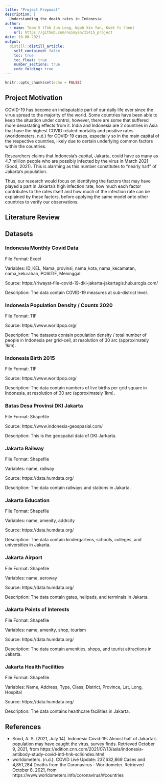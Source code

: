 ```yaml
---
title: "Project Proposal"
description: |
  Understanding the death rates in Indonesia
author:
  - name: Team 5 (Toh Jun Long, Ngah Xin Yan, Kwek Yi Chen)
    url: https://github.com/nxinyan/IS415_project
date: 10-08-2021
output:
  distill::distill_article:
    self_contained: false
    toc: true
    toc_float: true
    number_sections: true
    code_folding: true
---
```


```r
knitr::opts_chunk$set(echo = FALSE)
```

## Project Motivation

COVID-19 has become an indisputable part of our daily life ever since the virus spread to the majority of the world. Some countries have been able to keep the situation under control, however, there are some that suffered more devastating effects from it. India and Indonesia are 2 countries in Asia that have the highest COVID related mortality and positive rates (worldometers, n.d.) for COVID-19 cases, especially so in the main capital of the respective countries, likely due to certain underlying common factors within the countries.

Researchers claims that Indonesia's capital, Jakarta, could have as many as 4.7 million people who are possibly infected by the virus in March 2021 (Sood, 2021). This is alarming as this number constitutes to "nearly half" of Jakarta's population.

Thus, our research would focus on identifying the factors that may have played a part in Jakarta's high infection rate, how much each factor contributes to the rates itself and how much of the infection rate can be explained by these factors, before applying the same model onto other countries to verify our observations.

## Literature Review

## Datasets

### Indonesia Monthly Covid Data

File Format: Excel

Variables: ID_KEL, Nama_provinsi, nama_kota, nama_kecamatan, nama_kelurahan, POSITIF, Meninggal

Source: https://riwayat-file-covid-19-dki-jakarta-jakartagis.hub.arcgis.com/ 

Description: The data contain COVID-19 measures at sub-district level.
 
### Indonesia Population Density / Counts 2020

File Format: TIF

Source: https://www.worldpop.org/

Description: The datasets contain population density / total number of people in Indonesia per grid-cell, at resolution of 30 arc (approximately 1km).
 
### Indonesia Birth 2015

File Format: TIF

Source: https://www.worldpop.org/

Description: The data contain numbers of live births per grid square in Indonesia, at resolution of 30 arc (approximately 1km).
 
### Batas Desa Provinsi DKI Jakarta 

File Format: Shapefile

Source: https://www.indonesia-geospasial.com/ 

Description: This is the geospatial data of DKI Jarkarta.

### Jakarta Railway

File Format: Shapefile

Variables: name, railway

Source: https://data.humdata.org/ 

Description: The data contain railways and stations in Jakarta.
 
### Jakarta Education

File Format: Shapefile

Variables: name, amenity, addrcity

Source: https://data.humdata.org/ 

Description: The data contain kindergartens, schools, colleges, and universities in Jakarta.
 
### Jakarta Airport

File Format: Shapefile

Variables: name, aeroway

Source: https://data.humdata.org/ 

Description: The data contain gates, helipads, and terminals in Jakarta.
 
### Jakarta Points of Interests

File Format: Shapefile

Variables: name, amenity, shop, tourism

Source: https://data.humdata.org/ 

Description: The data contain amenities, shops, and tourist attractions in Jakarta.
 
### Jakarta Health Facilities

File Format: Shapefile

Variables: Name, Address, Type, Class, District, Province, Lat, Long, Hospital

Source: https://data.humdata.org/ 

Description: The data contains healthcare facilities in Jakarta.


## References

+ Sood, A. S. (2021, July 14). Indonesia Covid-19: Almost half of Jakarta’s population may have caught the virus, survey finds. Retrieved October 9, 2021, from https://edition.cnn.com/2021/07/13/asia/indonesia-antibody-study-covid-intl-hnk-scli/index.html
+ worldometers. (n.d.). COVID Live Update: 237,632,869 Cases and 4,851,284 Deaths from the Coronavirus - Worldometer. Retrieved October 8, 2021, from https://www.worldometers.info/coronavirus/#countries
